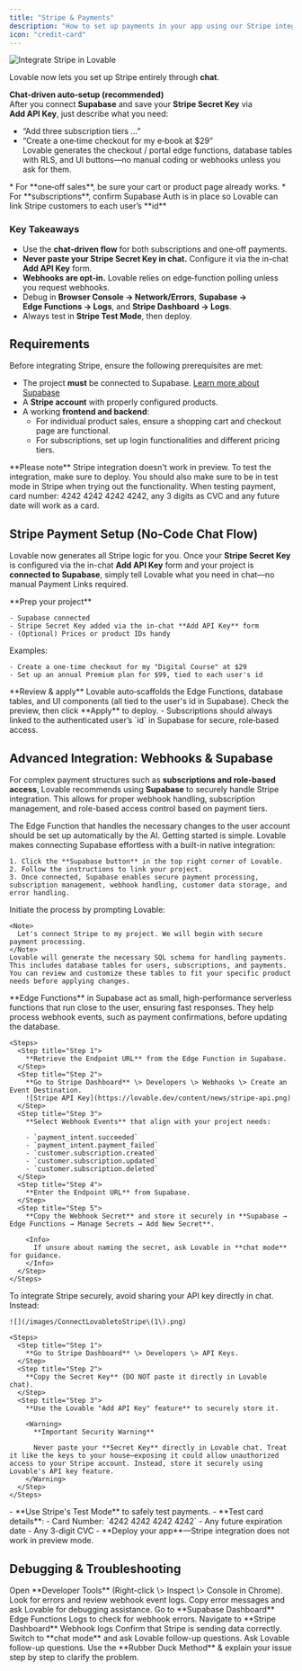 ```yaml
---
title: "Stripe & Payments"
description: "How to set up payments in your app using our Stripe integration"
icon: "credit-card"
---
```


![Integrate Stripe in Lovable](/images/lovable-stripe.webp)

Lovable now lets you set up Stripe entirely through **chat**.

**Chat‑driven auto‑setup (recommended)**  
   After you connect **Supabase** and save your **Stripe Secret Key** via **Add API Key**, just describe what you need:  
   - “Add three subscription tiers …”  
   - “Create a one‑time checkout for my e‑book at $29”  
   Lovable generates the checkout / portal edge functions, database tables with RLS, and UI buttons—no manual coding or webhooks unless you ask for them.


<Note>
  * For **one‑off sales**, be sure your cart or product page already works.
  * For **subscriptions**, confirm Supabase Auth is in place so Lovable can link Stripe customers to each user’s **id**
</Note>


### Key Takeaways

- Use the **chat‑driven flow** for both subscriptions and one‑off payments.  
- **Never paste your Stripe Secret Key in chat.** Configure it via the in-chat **Add API Key** form.  
- **Webhooks are opt‑in.** Lovable relies on edge‑function polling unless you request webhooks.  
- Debug in **Browser Console → Network/Errors**, **Supabase → Edge Functions → Logs**, and **Stripe Dashboard → Logs**.  
- Always test in **Stripe Test Mode**, then deploy.

## Requirements

Before integrating Stripe, ensure the following prerequisites are met:

- The project **must** be connected to Supabase. [Learn more about Supabase](https://docs.lovable.dev/integrations/supabase)
- A **Stripe account** with properly configured products.
- A working **frontend and backend**:
  - For individual product sales, ensure a shopping cart and checkout page are functional.
  - For subscriptions, set up login functionalities and different pricing tiers.

<Note>
  **Please note**
  Stripe integration doesn't work in preview. To test the integration, make sure to deploy. You should also make sure to be in test mode in Stripe when trying out the functionality. When testing payment, card number: 4242 4242 4242 4242, any 3 digits as CVC and any future date will work as a card.
</Note>

## Stripe Payment Setup (No‑Code Chat Flow)

Lovable now generates all Stripe logic for you. Once your **Stripe Secret Key** is configured via the in-chat **Add API Key** form and your project is **connected to Supabase**, simply tell Lovable what you need in chat—no manual Payment Links required.

<Steps>
  <Step title="Step 1">
    **Prep your project**

    - Supabase connected
    - Stripe Secret Key added via the in-chat **Add API Key** form
    - (Optional) Prices or product IDs handy
  </Step>
  <Step title="Step 2">
    Examples:

    - Create a one-time checkout for my "Digital Course" at $29
    - Set up an annual Premium plan for $99, tied to each user's id
  </Step>
  <Step title="Step 3">
    **Review & apply**
    Lovable auto‑scaffolds the Edge Functions, database tables, and UI components (all tied to the user's id in Supabase). Check the preview, then click **Apply** to deploy.
  </Step>
</Steps>

<Note>
  - Subscriptions should always linked to the authenticated user’s `id` in Supabase for secure, role‑based access.
</Note>

## Advanced Integration: Webhooks & Supabase

For complex payment structures such as **subscriptions and role-based access**, Lovable recommends using **Supabase** to securely handle Stripe integration. This allows for proper webhook handling, subscription management, and role-based access control based on payment tiers.

<Note>
  The Edge Function that handles the necessary changes to the user account should be set up automatically by the AI.
</Note>

<Steps>
  <Step title="Connect Supabase to Your Project">
    Getting started is simple. Lovable makes connecting Supabase effortless with a built-in native integration:

    1. Click the **Supabase button** in the top right corner of Lovable.
    2. Follow the instructions to link your project.
    3. Once connected, Supabase enables secure payment processing, subscription management, webhook handling, customer data storage, and error handling.
  </Step>
  <Step title="Secure Payment Processing">
    Initiate the process by prompting Lovable:

    <Note>
      Let's connect Stripe to my project. We will begin with secure payment processing.
    </Note>
    Lovable will generate the necessary SQL schema for handling payments. This includes database tables for users, subscriptions, and payments. You can review and customize these tables to fit your specific product needs before applying changes.
  </Step>
  <Step title="Implement Edge Functions for Webhooks">
    **Edge Functions** in Supabase act as small, high-performance serverless functions that run close to the user, ensuring fast responses. They help process webhook events, such as payment confirmations, before updating the database.

    <Steps>
      <Step title="Step 1">
        **Retrieve the Endpoint URL** from the Edge Function in Supabase.
      </Step>
      <Step title="Step 2">
        **Go to Stripe Dashboard** \> Developers \> Webhooks \> Create an Event Destination.
        ![Stripe API Key](https://lovable.dev/content/news/stripe-api.png)
      </Step>
      <Step title="Step 3">
        **Select Webhook Events** that align with your project needs:

        - `payment_intent.succeeded`
        - `payment_intent.payment_failed`
        - `customer.subscription.created`
        - `customer.subscription.updated`
        - `customer.subscription.deleted`
      </Step>
      <Step title="Step 4">
        **Enter the Endpoint URL** from Supabase.
      </Step>
      <Step title="Step 5">
        **Copy the Webhook Secret** and store it securely in **Supabase → Edge Functions → Manage Secrets → Add New Secret**.

        <Info>
          If unsure about naming the secret, ask Lovable in **chat mode** for guidance.
        </Info>
      </Step>
    </Steps>
  </Step>
  <Step title="Securely Add API Keys">
    To integrate Stripe securely, avoid sharing your API key directly in chat. Instead:

    ![](/images/ConnectLovabletoStripe\(1\).png)

    <Steps>
      <Step title="Step 1">
        **Go to Stripe Dashboard** \> Developers \> API Keys.
      </Step>
      <Step title="Step 2">
        **Copy the Secret Key** (DO NOT paste it directly in Lovable chat).
      </Step>
      <Step title="Step 3">
        **Use the Lovable "Add API Key" feature** to securely store it.

        <Warning>
          **Important Security Warning**

          Never paste your **Secret Key** directly in Lovable chat. Treat it like the keys to your house—exposing it could allow unauthorized access to your Stripe account. Instead, store it securely using Lovable's API key feature.
        </Warning>
      </Step>
    </Steps>
  </Step>
  <Step title="Testing Your Integration">
    - **Use Stripe's Test Mode** to safely test payments.
    - **Test card details**:
      - Card Number: `4242 4242 4242 4242`
      - Any future expiration date
      - Any 3-digit CVC
    - **Deploy your app**—Stripe integration does not work in preview mode.
  </Step>
</Steps>

## Debugging & Troubleshooting

<AccordionGroup>
  <Accordion title="Check Console Logs">
    <Steps>
      <Step title="Step 1">
        Open **Developer Tools** (Right-click \> Inspect \> Console in Chrome).
      </Step>
      <Step title="Step 2">
        Look for errors and review webhook event logs.
      </Step>
      <Step title="Step 3">
        Copy error messages and ask Lovable for debugging assistance.
      </Step>
    </Steps>
  </Accordion>
  <Accordion title="Review Supabase Logs">
    <Steps>
      <Step title="Step 1">
        Go to **Supabase Dashboard**
      </Step>
      <Step title="Step 2">
        Edge Functions
      </Step>
      <Step title="Step 3">
        Logs to check for webhook errors.
      </Step>
    </Steps>
  </Accordion>
  <Accordion title="Verify Webhook Events in Stripe">
    <Steps>
      <Step title="Step 1">
        Navigate to **Stripe Dashboard**
      </Step>
      <Step title="Step 2">
        Webhook logs
      </Step>
      <Step title="Step 3">
        Confirm that Stripe is sending data correctly.
      </Step>
    </Steps>
  </Accordion>
  <Accordion title="Use Lovable Chat Mode">
    <Steps>
      <Step title="Step 1">
        Switch to **chat mode** and ask Lovable follow-up questions.
      </Step>
      <Step title="Step 2">
        Ask Lovable follow-up questions.
      </Step>
      <Step title="Step 3">
        Use the **Rubber Duck Method** & explain your issue step by step to clarify the problem.
      </Step>
    </Steps>
  </Accordion>
</AccordionGroup>